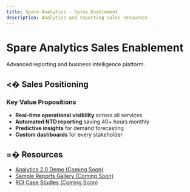 ```yaml
---
title: Spare Analytics - Sales Enablement
description: Analytics and reporting sales resources
---
```


# Spare Analytics Sales Enablement

Advanced reporting and business intelligence platform.

## <� Sales Positioning

### Key Value Propositions
- **Real-time operational visibility** across all services
- **Automated NTD reporting** saving 40+ hours monthly
- **Predictive insights** for demand forecasting
- **Custom dashboards** for every stakeholder

## =� Resources

- [Analytics 2.0 Demo (Coming Soon)](https://supademo.com/demo/xxx)
- [Sample Reports Gallery (Coming Soon)](https://drive.google.com/folder/xxx)
- [ROI Case Studies (Coming Soon)](https://drive.google.com/folder/xxx)